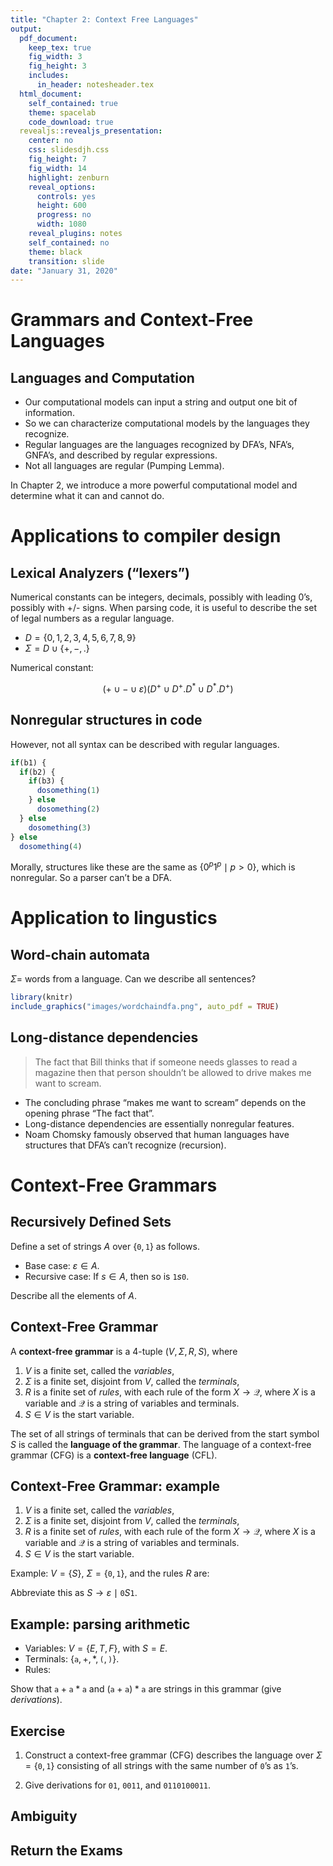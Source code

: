 ```yaml
---
title: "Chapter 2: Context Free Languages"
output:
  pdf_document:
    keep_tex: true
    fig_width: 3
    fig_height: 3
    includes:
      in_header: notesheader.tex
  html_document:
    self_contained: true
    theme: spacelab
    code_download: true
  revealjs::revealjs_presentation:
    center: no
    css: slidesdjh.css
    fig_height: 7
    fig_width: 14
    highlight: zenburn
    reveal_options:
      controls: yes
      height: 600
      progress: no
      width: 1080
    reveal_plugins: notes
    self_contained: no
    theme: black
    transition: slide
date: "January 31, 2020"
---
```


# Grammars and Context-Free Languages

## Languages and Computation

- Our computational models can input a string and output one bit of information.
- So we can characterize computational models by the languages they recognize.
- Regular languages are the languages recognized by DFA's, NFA's, GNFA's, and described by regular expressions.
- Not all languages are regular (Pumping Lemma).

In Chapter 2, we introduce a more powerful computational model and determine what it can and cannot do.

# Applications to compiler design

## Lexical Analyzers ("lexers")

Numerical constants can be integers, decimals, possibly with leading 0's, possibly with +/- signs. When parsing code, it is useful to describe the set of legal numbers as a regular language.

- $D = \{0,1,2,3,4,5,6,7,8,9\}$
- $\Sigma = D \cup \{+, -, .\}$

Numerical constant:

$$
(+ \cup - \cup \varepsilon)(D^+ \cup D^+.D^* \cup D^*.D^+)
$$

## Nonregular structures in code

However, not all syntax can be described with regular languages.

```r
if(b1) {
  if(b2) {
    if(b3) {
      dosomething(1)
    } else
      dosomething(2)
  } else
    dosomething(3)
} else
  dosomething(4)
```

Morally, structures like these are the same as $\{0^p1^p \mid p>0\}$, which is nonregular. So a parser can't be a DFA.

# Application to lingustics

## Word-chain automata

$\Sigma =$ words from a language. Can we describe all sentences?

```r
library(knitr)
include_graphics("images/wordchaindfa.png", auto_pdf = TRUE)
```

## Long-distance dependencies

> The fact that Bill thinks that if someone needs glasses to read a magazine then that person shouldn't be allowed to drive makes me want to scream.
  
- The concluding phrase "makes me want to scream" depends on the opening phrase "The fact that".
- Long-distance dependencies are essentially nonregular features.
- Noam Chomsky famously observed that human languages have structures that DFA's can't recognize (recursion).

# Context-Free Grammars

## Recursively Defined Sets

Define a set of strings $A$ over $\{\mathtt{0}, \mathtt{1}\}$ as follows.

- Base case: $\varepsilon \in A$.
- Recursive case: If $s \in A$, then so is $\mathtt{1}s\mathtt{0}$.

Describe all the elements of $A$.

## Context-Free Grammar

A **context-free grammar** is a 4-tuple $(V, \Sigma, R, S)$, where

1. $V$ is a finite set, called the *variables*,
2. $\Sigma$ is a finite set, disjoint from $V$, called the *terminals*,
3. $R$ is a finite set of *rules*, with each rule of the form $X \rightarrow \mathcal{Q}$, where $X$ is a variable and $\mathcal{Q}$ is a string of variables and terminals.
4. $S \in V$ is the start variable.

The set of all strings of terminals that can be derived from the start symbol $S$ is called the **language of the grammar**. The language of a context-free grammar (CFG) is a **context-free language** (CFL).

## Context-Free Grammar: example

1. $V$ is a finite set, called the *variables*,
2. $\Sigma$ is a finite set, disjoint from $V$, called the *terminals*,
3. $R$ is a finite set of *rules*, with each rule of the form $X \rightarrow \mathcal{Q}$, where $X$ is a variable and $\mathcal{Q}$ is a string of variables and terminals.
4. $S \in V$ is the start variable.

Example: $V = \{S\}$, $\Sigma = \{\mathtt{0}, \mathtt{1}\}$, and the rules $R$ are:

\begin{align*}
S & \rightarrow \varepsilon \\
S & \rightarrow \mathtt{0}S\mathtt{1}
\end{align*}

Abbreviate this as $S \rightarrow \varepsilon \mid \mathtt{0}S\mathtt{1}$.

## Example: parsing arithmetic

- Variables: $V = \{E, T, F\}$, with $S = E$.
- Terminals: $\{\mathtt{a}, +, \ast, \mathtt{(}, \mathtt{)}\}$.
- Rules:

\begin{align*}
E & \rightarrow E + T \mid T \\
T & \rightarrow T \ast F \mid F \\
F & \rightarrow \mathtt{(} E \mathtt{)} \mid \mathtt{a}
\end{align*}

Show that $\mathtt{a}+\mathtt{a}*\mathtt{a}$ and $(\mathtt{a}+\mathtt{a})*\mathtt{a}$ are strings in this grammar (give *derivations*).

## Exercise

1. Construct a context-free grammar (CFG) describes the language over $\Sigma=\{\mathtt{0},\mathtt{1}\}$ consisting of all strings with the same number of $\mathtt{0}$'s as $\mathtt{1}$'s.

2. Give derivations for $\mathtt{01}$, $\mathtt{0011}$, and $\mathtt{0110100011}$.

## Ambiguity

## Return the Exams

